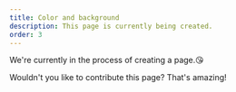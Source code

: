```yaml
---
title: Color and background
description: This page is currently being created.
order: 3
---
```


We're currently in the process of creating a page.😘

Wouldn't you like to contribute this page? That's amazing!
